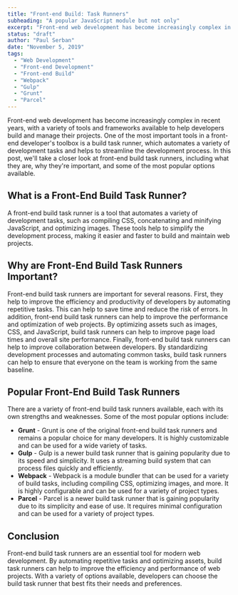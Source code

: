 ```yaml
---
title: "Front-end Build: Task Runners"
subheading: "A popular JavaScript module but not only"
excerpt: "Front-end web development has become increasingly complex in recent years, with a variety of tools and frameworks available to help developers build and manage their projects. One of the most important tools in a front-end developer's toolbox is a build task runner, which automates a variety of development tasks and helps to streamline the development process."
status: "draft"
author: "Paul Serban"
date: "November 5, 2019"
tags:
  - "Web Development"
  - "Front-end Development"
  - "Front-end Build"
  - "Webpack"
  - "Gulp"
  - "Grunt"
  - "Parcel"
---
```


Front-end web development has become increasingly complex in recent years, with a variety of tools and frameworks available to help developers build and manage their projects. One of the most important tools in a front-end developer's toolbox is a build task runner, which automates a variety of development tasks and helps to streamline the development process.
In this post, we'll take a closer look at front-end build task runners, including what they are, why they're important, and some of the most popular options available.

## What is a Front-End Build Task Runner?

A front-end build task runner is a tool that automates a variety of development tasks, such as compiling CSS, concatenating and minifying JavaScript, and optimizing images. These tools help to simplify the development process, making it easier and faster to build and maintain web projects.

## Why are Front-End Build Task Runners Important?

Front-end build task runners are important for several reasons. First, they help to improve the efficiency and productivity of developers by automating repetitive tasks. This can help to save time and reduce the risk of errors.
In addition, front-end build task runners can help to improve the performance and optimization of web projects. By optimizing assets such as images, CSS, and JavaScript, build task runners can help to improve page load times and overall site performance.
Finally, front-end build task runners can help to improve collaboration between developers. By standardizing development processes and automating common tasks, build task runners can help to ensure that everyone on the team is working from the same baseline.

## Popular Front-End Build Task Runners

There are a variety of front-end build task runners available, each with its own strengths and weaknesses. Some of the most popular options include:

- **Grunt** - Grunt is one of the original front-end build task runners and remains a popular choice for many developers. It is highly customizable and can be used for a wide variety of tasks.
- **Gulp** - Gulp is a newer build task runner that is gaining popularity due to its speed and simplicity. It uses a streaming build system that can process files quickly and efficiently.
- **Webpack** - Webpack is a module bundler that can be used for a variety of build tasks, including compiling CSS, optimizing images, and more. It is highly configurable and can be used for a variety of project types.
- **Parcel** - Parcel is a newer build task runner that is gaining popularity due to its simplicity and ease of use. It requires minimal configuration and can be used for a variety of project types.

## Conclusion

Front-end build task runners are an essential tool for modern web development. By automating repetitive tasks and optimizing assets, build task runners can help to improve the efficiency and performance of web projects. With a variety of options available, developers can choose the build task runner that best fits their needs and preferences.
